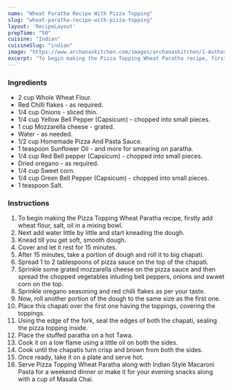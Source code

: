 ---
name: "Wheat Paratha Recipe With Pizza Topping"
slug: "wheat-paratha-recipe-with-pizza-topping"
layout: 'RecipeLayout'
prepTime: "50"
cuisine: "Indian"
cuisineSlug: "indian"
image: "https://www.archanaskitchen.com/images/archanaskitchen/1-Author/Jyothi_Rajesh/Pizza_Topping_Wheat_Paratha.jpg"
excerpt: "To begin making the Pizza Topping Wheat Paratha recipe, firstly add wheat flour, salt, oil in a mixing bowl"
---

### Ingredients

- 2 cup Whole Wheat Flour.
- Red Chilli flakes - as required.
- 1/4 cup Onions - sliced thin.
- 1/4 cup Yellow Bell Pepper (Capsicum) - chopped into small pieces.
- 1 cup Mozzarella cheese - grated.
- Water - as needed.
- 1/2 cup Homemade Pizza And Pasta Sauce.
- 1 teaspoon Sunflower Oil - and more for smearing on paratha.
- 1/4 cup Red Bell pepper (Capsicum) - chopped into small pieces.
- Dried oregano - as required.
- 1/4 cup Sweet corn.
- 1/4 cup Green Bell Pepper (Capsicum) - chopped into small pieces.
- 1 teaspoon Salt.

### Instructions

1. To begin making the Pizza Topping Wheat Paratha recipe, firstly add wheat flour, salt, oil in a mixing bowl.
1. Next add water little by little and start kneading the dough.
1. Knead till you get soft, smooth dough.
1. Cover and let it rest for 15 minutes.
1. After 15 minutes, take a portion of dough and roll it to big chapati.
1. Spread 1 to 2 tablespoons of pizza sauce on the top of the chapati.
1. Sprinkle some grated mozzarella cheese on the pizza sauce and then spread the chopped vegetables inluding bell peppers, onions and swwet corn on the top.
1. Sprinkle oregano seasoning and red chilli flakes as per your taste.
1. Now, roll another portion of the dough to the same size as the first one.
1. Place this chapati over the first one having the toppings, covering the toppings.
1. Using the edge of the fork, seal the edges of both the chapati, sealing the pizza topping inside.
1. Place the stuffed paratha on a hot Tawa.
1. Cook it on a low flame using a little oil on both the sides.
1. Cook until the chapatis turn crisp and brown from both the sides.
1. Once ready, take it on a plate and serve hot.
1. Serve Pizza Topping Wheat Paratha along with Indian Style Macaroni Pasta for a weekend dinner or make it for your evening snacks along with a cup of Masala Chai.
